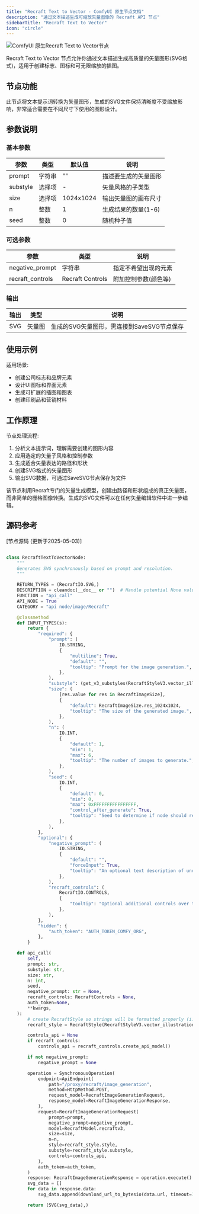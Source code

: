 ```yaml
---
title: "Recraft Text to Vector - ComfyUI 原生节点文档"
description: "通过文本描述生成可缩放矢量图像的 Recraft API 节点"
sidebarTitle: "Recraft Text to Vector"
icon: "circle"
---
```


![ComfyUI 原生Recraft Text to Vector节点](/images/built-in-nodes/api_nodes/recraft/recraft-text-to-vector.jpg)

Recraft Text to Vector 节点允许你通过文本描述生成高质量的矢量图形(SVG格式)，适用于创建标志、图标和可无限缩放的插图。

## 节点功能

此节点将文本提示词转换为矢量图形，生成的SVG文件保持清晰度不受缩放影响，非常适合需要在不同尺寸下使用的图形设计。

## 参数说明

### 基本参数

| 参数 | 类型 | 默认值 | 说明 |
|-----|-----|-------|------|
| prompt | 字符串 | "" | 描述要生成的矢量图形 |
| substyle | 选择项 | - | 矢量风格的子类型 |
| size | 选择项 | 1024x1024 | 输出矢量图的画布尺寸 |
| n | 整数 | 1 | 生成结果的数量(1-6) |
| seed | 整数 | 0 | 随机种子值 |

### 可选参数

| 参数 | 类型 | 说明 |
|-----|-----|------|
| negative_prompt | 字符串 | 指定不希望出现的元素 |
| recraft_controls | Recraft Controls | 附加控制参数(颜色等) |

### 输出

| 输出 | 类型 | 说明 |
|-----|-----|------|
| SVG | 矢量图 | 生成的SVG矢量图形，需连接到SaveSVG节点保存 |

## 使用示例

适用场景:

- 创建公司标志和品牌元素
- 设计UI图标和界面元素
- 生成可扩展的插图和图表
- 创建印刷品和营销材料

## 工作原理

节点处理流程:

1. 分析文本提示词，理解需要创建的图形内容
2. 应用选定的矢量子风格和控制参数
3. 生成适合矢量表达的路径和形状
4. 创建SVG格式的矢量图形
5. 输出SVG数据，可通过SaveSVG节点保存为文件

该节点利用Recraft专门的矢量生成模型，创建由路径和形状组成的真正矢量图，而非简单的栅格图像转换。生成的SVG文件可以在任何矢量编辑软件中进一步编辑。

## 源码参考

[节点源码 (更新于2025-05-03)] 

```python

class RecraftTextToVectorNode:
    """
    Generates SVG synchronously based on prompt and resolution.
    """

    RETURN_TYPES = (RecraftIO.SVG,)
    DESCRIPTION = cleandoc(__doc__ or "")  # Handle potential None value
    FUNCTION = "api_call"
    API_NODE = True
    CATEGORY = "api node/image/Recraft"

    @classmethod
    def INPUT_TYPES(s):
        return {
            "required": {
                "prompt": (
                    IO.STRING,
                    {
                        "multiline": True,
                        "default": "",
                        "tooltip": "Prompt for the image generation.",
                    },
                ),
                "substyle": (get_v3_substyles(RecraftStyleV3.vector_illustration),),
                "size": (
                    [res.value for res in RecraftImageSize],
                    {
                        "default": RecraftImageSize.res_1024x1024,
                        "tooltip": "The size of the generated image.",
                    },
                ),
                "n": (
                    IO.INT,
                    {
                        "default": 1,
                        "min": 1,
                        "max": 6,
                        "tooltip": "The number of images to generate.",
                    },
                ),
                "seed": (
                    IO.INT,
                    {
                        "default": 0,
                        "min": 0,
                        "max": 0xFFFFFFFFFFFFFFFF,
                        "control_after_generate": True,
                        "tooltip": "Seed to determine if node should re-run; actual results are nondeterministic regardless of seed.",
                    },
                ),
            },
            "optional": {
                "negative_prompt": (
                    IO.STRING,
                    {
                        "default": "",
                        "forceInput": True,
                        "tooltip": "An optional text description of undesired elements on an image.",
                    },
                ),
                "recraft_controls": (
                    RecraftIO.CONTROLS,
                    {
                        "tooltip": "Optional additional controls over the generation via the Recraft Controls node."
                    },
                ),
            },
            "hidden": {
                "auth_token": "AUTH_TOKEN_COMFY_ORG",
            },
        }

    def api_call(
        self,
        prompt: str,
        substyle: str,
        size: str,
        n: int,
        seed,
        negative_prompt: str = None,
        recraft_controls: RecraftControls = None,
        auth_token=None,
        **kwargs,
    ):
        # create RecraftStyle so strings will be formatted properly (i.e. "None" will become None)
        recraft_style = RecraftStyle(RecraftStyleV3.vector_illustration, substyle=substyle)

        controls_api = None
        if recraft_controls:
            controls_api = recraft_controls.create_api_model()

        if not negative_prompt:
            negative_prompt = None

        operation = SynchronousOperation(
            endpoint=ApiEndpoint(
                path="/proxy/recraft/image_generation",
                method=HttpMethod.POST,
                request_model=RecraftImageGenerationRequest,
                response_model=RecraftImageGenerationResponse,
            ),
            request=RecraftImageGenerationRequest(
                prompt=prompt,
                negative_prompt=negative_prompt,
                model=RecraftModel.recraftv3,
                size=size,
                n=n,
                style=recraft_style.style,
                substyle=recraft_style.substyle,
                controls=controls_api,
            ),
            auth_token=auth_token,
        )
        response: RecraftImageGenerationResponse = operation.execute()
        svg_data = []
        for data in response.data:
            svg_data.append(download_url_to_bytesio(data.url, timeout=1024))

        return (SVG(svg_data),)
```
